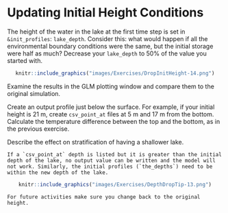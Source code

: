 # Updating Initial Height Conditions

The height of the water in the lake at the first time step is set in `&init_profiles`: `lake_depth`. Consider this: what would happen if all the environmental boundary conditions were the same, but the initial storage were half as much? Decrease your `lake_depth` to 50% of the value you started with.



<center>
```r
knitr::include_graphics("images/Exercises/DropInitHeight-14.png")
```
</center>

Examine the results in the GLM plotting window and compare them to the original simulation.

Create an output profile just below the surface. For example, if your initial height is 21 m, create `csv_point_at` files at 5 m and 17 m from the bottom. Calculate the temperature difference between the top and the bottom, as in the previous exercise.

Describe the effect on stratification of having a shallower lake.


```block2
If a `csv_point_at` depth is listed but it is greater than the initial depth of the lake, no output value can be written and the model will not work. Similarly, the initial profiles (`the_depths`) need to be within the new depth of the lake.
```
<center>
```r
knitr::include_graphics("images/Exercises/DepthDropTip-13.png")
```
</center>

```block2
For future activities make sure you change back to the original height.
```
